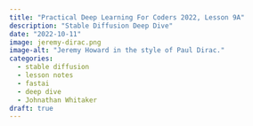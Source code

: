```yaml
---
title: "Practical Deep Learning For Coders 2022, Lesson 9A"
description: "Stable Diffusion Deep Dive"
date: "2022-10-11"
image: jeremy-dirac.png
image-alt: "Jeremy Howard in the style of Paul Dirac."
categories:
  - stable diffusion
  - lesson notes
  - fastai
  - deep dive
  - Johnathan Whitaker
draft: true
---
```

